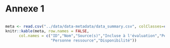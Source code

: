 # Annexe 1 {.unnumbered #annexe1} 

<div style="overflow-x:auto;">
```r
meta <- read.csv("../data/data-metadata/data_summary.csv", colClasses=c("id"="character"))
knitr::kable(meta, row.names = FALSE, 
      col.names = c("ID","Nom","Source(s)","Incluse à l'évaluation","Période couverte",
                    "Personne ressource","Disponibilité"))

```
</div>